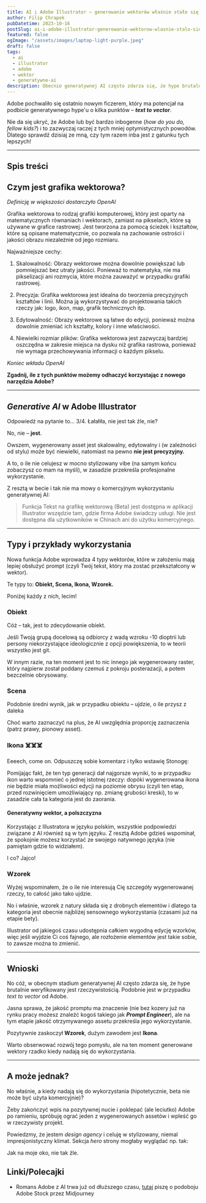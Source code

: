 ```yaml
---
title: AI i Adobe Illustrator – generowanie wektorów właśnie stało się faktem (i działa dokładnie tak, jak się spodziewasz)
author: Filip Chrapek
pubDatetime: 2023-10-16
postSlug: ai-i-adobe-illustrator-generowanie-wektorow-wlasnie-stalo-sie-faktem
featured: false
ogImage: "/assets/images/laptop-light-purple.jpeg"
draft: false
tags:
  - ai
  - illustrator
  - adobe
  - wektor
  - generatywne-ai
description: Obecnie generatywnej AI często zdarza się, że hype brutalnie weryfikowany jest rzeczywistością. Jak jest tym razem?
---
```



Adobe pochwaliło się ostatnio <LinkExternal href="https://helpx.adobe.com/pl/illustrator/using/text-to-vector-graphic.html?trackingid=QGMZPBRY&mv=in-product&mv2=ai">nowym ficzerem</LinkExternal>, który ma potencjał na podbicie generatywnego hype'u o kilka punktów – ***text to vector***.

Nie da się ukryć, że Adobe lub być bardzo inbogenne (*how do you do, fellow kids?*) i to zazwyczaj raczej z tych mniej optymistycznych powodów. Dlatego sprawdź dzisiaj ze mną, czy tym razem inba jest z gatunku tych lepszych!

<BlogPostImage
  src={dontLie}
  alt="Snape, mówi żebyś nie kłamał"
  figcaption="Ty kiedy czytasz, że Adobe umożliwiło tworzenie oszałamiających grafik wektorowych"
/>

---

## Spis treści

## Czym jest grafika wektorowa? 

*Definicję w większości dostarczyło OpenAI*

<LinkExternal href="https://www.adobe.com/pl/creativecloud/file-types/image/vector.html">Grafika wektorowa to rodzaj grafiki komputerowej</LinkExternal>, który jest oparty na matematycznych równaniach i wektorach, zamiast na pikselach, które są używane w grafice rastrowej. Jest tworzona za pomocą ścieżek i kształtów, które są opisane matematycznie, co pozwala na zachowanie ostrości i jakości obrazu niezależnie od jego rozmiaru. 

Najważniejsze cechy:

1. Skalowalność: Obrazy wektorowe można dowolnie powiększać lub pomniejszać bez utraty jakości. Ponieważ to matematyka, nie ma pikselizacji ani rozmycia, które można zauważyć w przypadku grafiki rastrowej.
    
2. Precyzja: Grafika wektorowa jest idealna do tworzenia precyzyjnych kształtów i linii. Można ją wykorzystywać do projektowania takich rzeczy jak: logo, ikon, map, grafik technicznych itp.
    
3. Edytowalność: Obrazy wektorowe są łatwe do edycji, ponieważ można dowolnie zmieniać ich kształty, kolory i inne właściwości.
    
4. Niewielki rozmiar plików: Grafika wektorowa jest zazwyczaj bardziej oszczędna w zakresie miejsca na dysku niż grafika rastrowa, ponieważ nie wymaga przechowywania informacji o każdym pikselu.

*Koniec wkładu OpenAI*

**Zgadnij, ile z tych punktów możemy odhaczyć korzystając z nowego narzędzia Adobe?**

---

## *Generative AI* w Adobe Illustrator

Odpowiedź na pytanie to... 3/4. Łałałiła, nie jest tak źle, nie?

No, nie – **jest**. 

Owszem, wygenerowany asset jest skalowalny, edytowalny i (w zależności od stylu) może być niewielki, natomiast na pewno **nie jest precyzyjny.**

A to, o ile nie celujesz w mocno stylizowany vibe (na samym końcu zobaczysz co mam na myśli), w zasadzie przekreśla profesjonalne wykorzystanie.

<Callout>
Z resztą w becie i tak nie ma mowy o komercyjnym wykorzystaniu generatywnej AI:

>Funkcja Tekst na grafikę wektorową (Beta) jest dostępna w aplikacji Illustrator wszędzie tam, gdzie firma Adobe świadczy usługi. Nie jest dostępna dla użytkowników w Chinach ani do użytku komercyjnego.
</Callout>

---

## Typy i przykłady wykorzystania

Nowa funkcja Adobe wprowadza 4 typy wektorów, które w założeniu mają lepiej obsłużyć prompt (czyli Twój tekst, który ma zostać przekształcony w wektor).

Te typy to: **Obiekt, Scena, Ikona, Wzorek.**

Poniżej każdy z nich, lecim!

### Obiekt

<BlogPostImage
  src={object}
  alt="Przykłady wygenerowania wektorów o typie Obiekt"
  figcaption="Przykłady wygenerowania wektorów o typie Obiekt"
/>

Cóż – tak, jest to zdecydowanie obiekt.

Jeśli Twoją grupą docelową są odbiorcy z wadą wzroku -10 dioptrii lub persony niekorzystające ideologicznie z opcji powiększenia, to w teorii wszystko jest git.

W innym razie, na ten moment jest to nic innego jak wygenerowany raster, który najpierw został poddany czemuś z pokroju posterazacji, a potem bezczelnie obrysowany. 

### Scena

<BlogPostImage
  src={scene}
  alt="Przykłady wygenerowania wektorów o typie Scena"
  figcaption="Przykłady wygenerowania wektorów o typie Scena"
/>

Podobnie średni wynik, jak w przypadku obiektu – ujdzie, o ile przysz z daleka

Choć warto zaznaczyć na plus, że AI uwzględnia proporcję zaznaczenia (patrz prawy, pionowy asset).

### Ikona ☠️☠️☠️

<BlogPostImage
  src={icon}
  alt="Przykłady wygenerowania wektorów o typie Ikona"
  figcaption="Przykłady wygenerowania wektorów o typie Ikona"
/>

Eeeech, come on. Odpuszczę sobie komentarz i tylko wstawię Stonogę:

<BlogPostImage
  src={szkodaStrzepic}
  alt="Stonoga mówi, że szkoda"
  figcaption=""
/>

Pomijając fakt, że ten typ generacji dał najgorsze wyniki, to w przypadku ikon warto wspomnieć o jednej istotnej rzeczy: dopóki wygenerowana ikona nie będzie miała możliwości edycji na poziomie obrysu (czyli ten etap, przed rozwinięciem umożliwiający np. zmianę grubości kreski), to w zasadzie cała ta kategoria jest do zaorania.

#### Generatywny wektor, a polszczyzna

Korzystając z Illustratora w języku polskim, wszystkie podpowiedzi związane z AI również są w tym języku. Z resztą Adobe gdzieś wspominał, że spokojnie możesz korzystać ze swojego natywnego języka (nie pamiętam gdzie to widziałem).

I co? Jajco!

<BlogPostImage
  src={iconPl}
  alt="Przykłady wygenerowania wektorów o typie Ikona"
  figcaption="Adobe Illustrator i ponglish, czyli thank you from the mountain za takie potworki"
/>

### Wzorek

<BlogPostImage
  src={patter}
  alt="Przykłady wygenerowania wektorów o typie Wzorek"
  figcaption="Przykłady wygenerowania wektorów o typie Wzorek"
/>

Wyżej wspominałem, że o ile nie interesują Cię szczegóły wygenerowanej rzeczy, to całość jako tako ujdzie.

No i właśnie, wzorek z natury składa się z drobnych elementów i dlatego ta kategoria jest obecnie najbliżej sensownego wykorzystania (czasami już na etapie bety).

Illustrator od jakiegoś czasu udostępnia całkiem wygodną edycję wzorków, więc jeśli wyjdzie Ci coś fajnego, ale rozłożenie elementów jest takie sobie, to zawsze można to zmienić.

---

## Wnioski

No cóż, w obecnym stadium generatywnej AI często zdarza się, że hype brutalnie weryfikowany jest rzeczywistością. Podobnie jest w przypadku *text to vector* od Adobe.

Jasna sprawa, że jakość promptu ma znaczenie (nie bez kozery już na rynku pracy możesz znaleźć kogoś takiego jak <LinkExternal href="https://www.pracuj.pl/praca/prompt-engineer-warszawa-czerniakowska-87a,oferta,1002513338">***Prompt Engineer***</LinkExternal>), ale na tym etapie jakość otrzymywanego assetu przekreśla jego wykorzystanie.

Pozytywnie zaskoczył **Wzorek**, dużym zawodem jest **Ikona**. 

Warto obserwować rozwój tego pomysłu, ale na ten moment generowane wektory rzadko kiedy nadają się do wykorzystania.

---

## A może jednak?

No właśnie, a kiedy nadają się do wykorzystania (hipotetycznie, beta nie może być użyta komercyjnie)?

Żeby zakończyć wpis na pozytywnej nucie i poklepać (ale leciutko) Adobe po ramieniu, spróbuję ograć jeden z wygenerowanych assetów i wpleść go w rzeczywisty projekt.

Powiedzmy, że jestem *design agency* i celuję w stylizowany, niemal impresjonistyczny klimat. Sekcja *hero* strony mogłaby wyglądać np. tak:

<BlogPostImage
  src={hero}
  alt="Wykorzystanie wygenerowanego wektora w praktyce"
  figcaption="Wykorzystanie wygenerowanego wektora w praktyce"
/>

Jak na moje oko, nie tak źle.

## Linki/Polecajki

- Romans Adobe z AI trwa już od dłuższego czasu, [tutaj](/wpisy/midjourney-ai-w-adobe-stock/) piszę o podoboju Adobe Stock przez Midjourney

